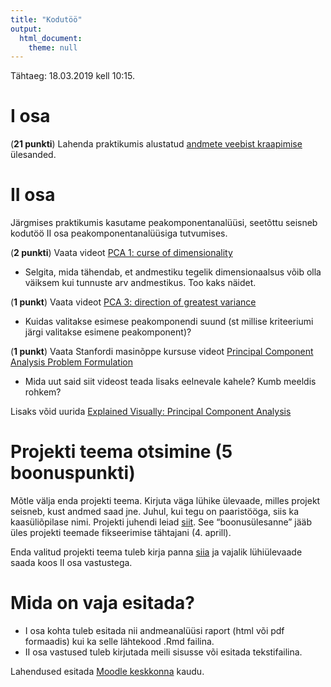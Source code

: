 ```yaml
---
title: "Kodutöö"
output: 
  html_document:
    theme: null
---
```


Tähtaeg: 18.03.2019 kell 10:15.

# I osa

(**21 punkti**) Lahenda praktikumis alustatud [andmete veebist kraapimise](../praktikum5_web) ülesanded.

# II osa

Järgmises praktikumis kasutame peakomponentanalüüsi, seetõttu seisneb kodutöö II osa peakomponentanalüüsiga tutvumises. 

(**2 punkti**) Vaata videot [PCA 1: curse of dimensionality](https://www.youtube.com/watch?v=IbE0tbjy6JQ) 

* Selgita, mida tähendab, et andmestiku tegelik dimensionaalsus võib olla väiksem kui tunnuste arv andmestikus. Too kaks näidet. 

(**1 punkt**) Vaata videot [PCA 3: direction of greatest variance](https://www.youtube.com/watch?v=2bV_YQTIJrg) 

* Kuidas valitakse esimese peakomponendi suund (st millise kriteeriumi järgi valitakse esimene peakomponent)?

(**1 punkt**) Vaata Stanfordi masinõppe kursuse videot [Principal Component Analysis Problem Formulation](https://www.youtube.com/watch?v=WGXcIlJhc58)

* Mida uut said siit videost teada lisaks eelnevale kahele? Kumb meeldis rohkem? 

Lisaks võid uurida [Explained Visually: Principal Component Analysis](http://setosa.io/ev/principal-component-analysis/)

# Projekti teema otsimine (**5 boonuspunkti**)
Mõtle välja enda projekti teema. Kirjuta väga lühike ülevaade, milles projekt seisneb, kust andmed saad jne. Juhul, kui tegu on paaristööga, siis ka kaasüliõpilase nimi. Projekti juhendi leiad [siit](../projekt_juhend/). See "boonusülesanne" jääb üles projekti teemade fikseerimise tähtajani (4. aprill).

Enda valitud projekti teema tuleb kirja panna [siia](https://docs.google.com/spreadsheets/d/1pWFMwq3mPY0OXMGVlFcxJIqnfTv41c8Xvr4rNEOGfpg/edit?usp=sharing) ja vajalik lühiülevaade saada koos II osa vastustega.

# Mida on vaja esitada?

* I osa kohta tuleb esitada nii andmeanalüüsi raport (html või pdf formaadis) kui ka selle lähtekood .Rmd failina.
* II osa vastused tuleb kirjutada meili sisusse või esitada tekstifailina.


Lahendused esitada [Moodle keskkonna](https://moodle.ut.ee/course/view.php?id=8013#section-1) kaudu.
